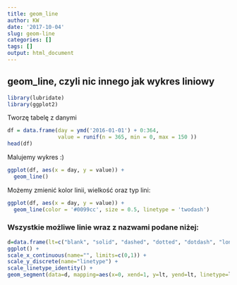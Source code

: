 ```yaml
---
title: geom_line
author: KW
date: '2017-10-04'
slug: geom-line
categories: []
tags: []
output: html_document
---
```


## geom_line, czyli nic innego jak wykres liniowy

```r
library(lubridate)
library(ggplot2)
```

Tworzę tabelę z danymi
```r
df = data.frame(day = ymd('2016-01-01') + 0:364,
                value = runif(n = 365, min = 0, max = 150 ))
head(df)
```

Malujemy wykres :)
```r
ggplot(df, aes(x = day, y = value)) +
  geom_line()
```

Możemy zmienić kolor linii, wielkość oraz typ lini:
```r
ggplot(df, aes(x = day, y = value)) +
  geom_line(color = '#0099cc', size = 0.5, linetype = 'twodash')
```

### Wszystkie możliwe linie wraz z nazwami podane niżej:
```r
d=data.frame(lt=c("blank", "solid", "dashed", "dotted", "dotdash", "longdash", "twodash", "1F", "F1", "4C88C488", "12345678"))
ggplot() +
scale_x_continuous(name="", limits=c(0,1)) +
scale_y_discrete(name="linetype") +
scale_linetype_identity() +
geom_segment(data=d, mapping=aes(x=0, xend=1, y=lt, yend=lt, linetype=lt))
```

